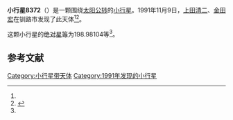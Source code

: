 {{Infobox planet
| bgcolour = #FFFFC0
| name = 8372
| symbol = 
| image = 
| caption = 
| discovery = yes
| discovery_ref = 
| discoverer = [[上田清二|上田清二]]、[[金田宏|金田宏]]
| discovery_site = [[钏路市|钏路市]] 
| discovered = 1991年11月9日
| designations = yes
| mp_name = 
| named_after = 
| alt_names = 1991 VC2/ 1986 XO4 / 1996 TE6
| mp_category = [[主带小行星|主带小行星]]
| orbit_ref = <ref name="a">[http://ssd.jpl.nasa.gov/sbdb.cgi?sstr=8372 8372] {{Wayback|url=http://ssd.jpl.nasa.gov/sbdb.cgi?sstr=8372 |date=20210810231250 }}，小行星數據庫瀏覽器（JPL Small-Body Database Browser）－[[美国国家航空航天局|美国国家航空航天局]]喷气推进实验室</ref>
| epoch = 2456400.5 (2013年4月18日更新)
| aphelion = {{convert|3.2458643|AU|km|3|abbr=on|lk=out}}
| perihelion = {{convert|2.7140701|AU|km|3|abbr=on}}
| semimajor = {{convert|2.9799672|AU|km|3|abbr=on}}
| eccentricity = 0.0892282
| period = 1878.951768 [[日|日]]<br />5.14[[儒略年|儒略年]]
| avg_speed = 
| inclination = 9.25033
| asc_node = 209.80979
| mean_anomaly = 
| arg_peri = 198.98104
| satellites = 
| physical_characteristics = yes
| dimensions = 
| mass = 
| density = 
| surface_grav = 
| escape_velocity = 
| sidereal_day = 
| axial_tilt = 
| pole_ecliptic_lat = 
| pole_ecliptic_lon = 
| albedo = 
| temperatures= 
| temp_name1 = 
| mean_temp_1 = 
| max_temp_1 = 
| temp_name2 = 
| max_temp_2 = 
| spectral_type = 
| abs_magnitude = 198.98104
}}

'''小行星8372'''（{{lang-en|8372}}）是一颗围绕[[太阳|太阳]][[公转|公转]]的[[小行星|小行星]]。1991年11月9日，[[上田清二|上田清二]]、[[金田宏|金田宏]]在钏路市发现了此天体<ref name="a" /><ref>{{cite news|title=小行星列表|url=http://cfa-www.harvard.edu/iau/lists/NumberedMPs.txt|accessdate=2013-07-08|newspaper=哈佛大学|archive-date=2008-05-17|archive-url=https://web.archive.org/web/20080517010638/http://cfa-www.harvard.edu/iau/lists/NumberedMPs.txt|dead-url=no}}</ref>。

这颗小行星的[[绝对星等|绝对星等]]为198.98104等<ref name="a" />。

==参考文献==
{{reflist}}
{{Minor Planet Number|[[小行星8371|小行星8371]]|[[小行星8373|小行星8373]]}}

{{小天体}}

[[Category:小行星带天体|Category:小行星带天体]]
[[Category:1991年发现的小行星|Category:1991年发现的小行星]]

{{asteroid-stub}}